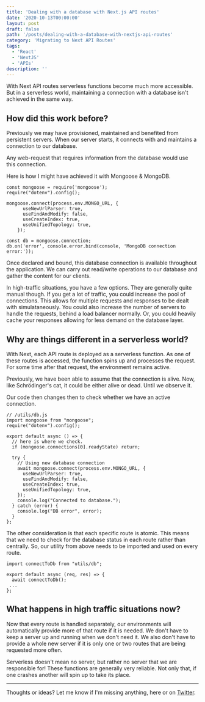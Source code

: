 ```yaml
---
title: 'Dealing with a database with Next.js API routes'
date: '2020-10-13T00:00:00'
layout: post
draft: false
path: '/posts/dealing-with-a-database-with-nextjs-api-routes'
category: 'Migrating to Next API Routes'
tags:
  - 'React'
  - 'NextJS'
  - 'APIs'
description: ''
---
```


With Next API routes serverless functions become much more accessible. But in a serverless world, maintaining a connection with a database isn't achieved in the same way.

## How did this work before?

Previously we may have provisioned, maintained and benefited from persistent servers. When our server starts, it connects with and maintains a connection to our database.

Any web-request that requires information from the database would use this connection.

Here is how I might have achieved it with Mongoose & MongoDB.

```
const mongoose = require('mongoose');
require("dotenv").config();

mongoose.connect(process.env.MONGO_URL, {
      useNewUrlParser: true,
      useFindAndModify: false,
      useCreateIndex: true,
      useUnifiedTopology: true,
    });

const db = mongoose.connection;
db.on('error', console.error.bind(console, 'MongoDB connection error:'));
```

Once declared and bound, this database connection is available throughout the application. We can carry out read/write operations to our database and gather the content for our clients.

In high-traffic situations, you have a few options. They are generally quite manual though. If you get a lot of traffic, you could increase the pool of connections. This allows for multiple requests and responses to be dealt with simulataneously. You could also increase the number of servers to handle the requests, behind a load balancer normally. Or, you could heavily cache your responses allowing for less demand on the database layer.

## Why are things different in a serverless world?

With Next, each API route is deployed as a serverless function. As one of these routes is accessed, the function spins up and processes the request. For some time after that request, the environment remains active.

Previously, we have been able to assume that the connection is alive. Now, like Schrödinger's cat, it could be either alive or dead. Until we observe it.

Our code then changes then to check whether we have an active connection.

```
// /utils/db.js
import mongoose from "mongoose";
require("dotenv").config();

export default async () => {
  // here is where we check.
  if (mongoose.connections[0].readyState) return;

  try {
    // Using new database connection
    await mongoose.connect(process.env.MONGO_URL, {
      useNewUrlParser: true,
      useFindAndModify: false,
      useCreateIndex: true,
      useUnifiedTopology: true,
    });
    console.log("Connected to database.");
  } catch (error) {
    console.log("DB error", error);
  }
};
```

The other consideration is that each specific route is atomic. This means that we need to check for the database status in each route rather than centrally. So, our utility from above needs to be imported and used on every route.

```
import connectToDb from "utils/db";

export default async (req, res) => {
  await connectToDb();
 ...
};
```

## What happens in high traffic situations now?

Now that every route is handled separately, our environments will automatically provide more of that route if it is needed. We don't have to keep a server up and running when we don't need it. We also don't have to provide a whole new server if it is only one or two routes that are being requested more often.

Serverless doesn't mean no server, but rather no server that we are responsible for! These functions are generally very reliable. Not only that, if one crashes another will spin up to take its place.

---

Thoughts or ideas? Let me know if I'm missing anything, here or on [Twitter](https://www.twitter.com/dolearning).
